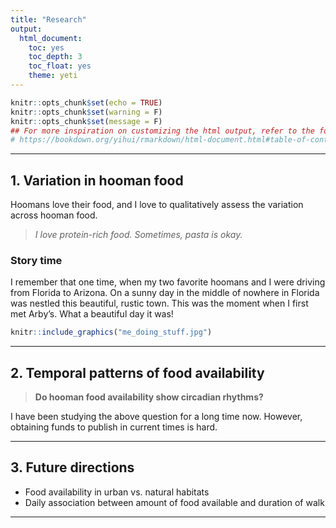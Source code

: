 ```yaml
---
title: "Research"
output:
  html_document:
    toc: yes
    toc_depth: 3
    toc_float: yes
    theme: yeti
---
```


```r
knitr::opts_chunk$set(echo = TRUE)
knitr::opts_chunk$set(warning = F)
knitr::opts_chunk$set(message = F)
## For more inspiration on customizing the html output, refer to the following:
# https://bookdown.org/yihui/rmarkdown/html-document.html#table-of-contents
```


<style>
body {text-align: left}
</style>

___

## 1. Variation in hooman food

Hoomans love their food, and I love to qualitatively assess the variation across hooman food. 

>_I love protein-rich food. Sometimes, pasta is okay._

### Story time 

I remember that one time, when my two favorite hoomans and I were driving from Florida to Arizona. On a sunny day in the middle of nowhere in Florida was nestled this beautiful, rustic town. This was the moment when I first met Arby's. What a beautiful day it was!

```r
knitr::include_graphics("me_doing_stuff.jpg")
```
   
___

## 2. Temporal patterns of food availability

> **Do hooman food availability show circadian rhythms?**

I have been studying the above question for a long time now. However, obtaining funds to publish in current times is hard.

___

## 3. Future directions

* Food availability in urban vs. natural habitats
* Daily association between amount of food available and duration of walk

___
